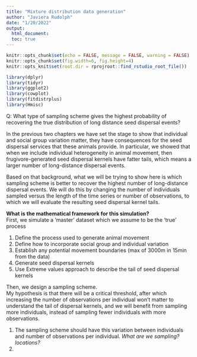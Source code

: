 ```yaml
---
title: "Mixture distribution data generation"
author: "Javiera Rudolph"
date: "1/20/2022"
output:
  html_document:
  toc: true
---
```


```r
knitr::opts_chunk$set(echo = FALSE, message = FALSE, warning = FALSE)
knitr::opts_chunk$set(fig.width=6, fig.height=4)
knitr::opts_knit$set(root.dir = rprojroot::find_rstudio_root_file())
```

```r
library(dplyr)
library(tidyr)
library(ggplot2)
library(cowplot)
library(fitdistrplus)
library(Hmisc)
```


Q: What type of sampling scheme gives the highest probability of recovering the true distribution of long distance seed dispersal events?  

In the previous two chapters we have set the stage to show that individual and social group variation matter, they have consequences for the seed dispersal services that these animals provide. In particular, we showed that when we include individual heterogeneity in animal movement, then frugivore-generated seed dispersal kernels have fatter tails, which means a larger number of long-distance dispersal events. 

Based on that background, what we will be trying to show here is which sampling scheme is better to recover the highest number of long-distance dispersal events. We will do this by changing the number of individuals sampled versus the length of the time series or number of observations, to which we will evaluate the resulting seed dispersal kernel tails.   


**What is the mathematical framework for this simulation?**  
First, we simulate a 'master' dataset which we assume to be the 'true' process  

1.    Define the process used to generate animal movement  
2.    Define how to incorporate social group and individual variation  
3.    Establish any potential movement boundaries (max of 3000m in 15min from the data)  
4.    Generate seed dispersal kernels  
5.    Use Extreme values approach to describe the tail of seed dispersal kernels  

Then, we design a sampling scheme.   
My hypothesis is that there will be a critical threshold, after which increasing the number of observations per individual won't matter to understand the tail of dispersal kernels, and we will benefit from sampling more individuals, instead of sampling fewer individuals with more observations.   

1.    The sampling scheme should have this variation between individuals and number of observations per individual. *What are we sampling? locations?*  
2.       

